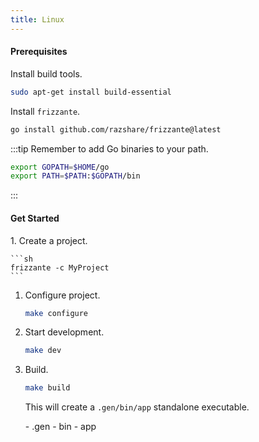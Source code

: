 ```yaml
---
title: Linux
---
```



#### Prerequisites

Install build tools.

```sh
sudo apt-get install build-essential
```

Install `frizzante`.

```sh
go install github.com/razshare/frizzante@latest
```

:::tip
Remember to add Go binaries to your path.

```sh
export GOPATH=$HOME/go
export PATH=$PATH:$GOPATH/bin
```
:::

#### Get Started

<Steps>
1. Create a project.

    ```sh
    frizzante -c MyProject
    ```

1. Configure project.

    ```sh
    make configure
    ```

1. Start development.

    ```sh
    make dev
    ```

1. Build.

    ```sh
    make build
    ```

    This will create a `.gen/bin/app` standalone executable.

    <FileTree>
        - .gen
            - bin
                - app
    </FileTree>
</Steps>